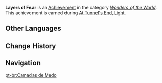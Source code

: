 {{Achievement Infobox
|id           = 84065
|order id     = 5044
|category     = Wonders of the World
|description  = Escape the mysterious space at the very bottom of The Chasm successfully.
|requirements = Earned during ''[[At Tunnel's End, Light]].''
|primogems    = 5
|tracking     = 
|hidden       = 1
|quest        = Perilous Trail
|type         = Quest
}}
'''Layers of Fear''' is an [[Achievement]] in the category ''[[Wonders of the World]]''. This achievement is earned during [[At Tunnel's End, Light]].
<!--
==Trivia==

==Video Guides==
{{EVT
|video1   = 
|caption1 = 
}}
-->
==Other Languages==
{{Other Languages
|en      = Layers of Fear
|zhs     = 层层惊骇
|zhs_rm  = Céngcéng Jīnghài
|zht     = 層層驚駭
|zht_rm  = Céngcéng Jīnghài
|zh_tl   = Layers of Horror
|ja      = 重なる恐怖
|ja_rm   = Kasanaru Kyoufu
|ja_tl   = Piling Fear
|ko      = 놀라움의 연속
|ko_rm   = Nollaum-ui Yeonsok
|ko_tl   = Continual Surprise
|es      = Pánico en las profundidades
|es_tl   = Panic in the Depths
|fr      = Couches d'effroi
|fr_tl   = Layers of Terror
|ru      = В толще страха
|ru_tl   = In the Thick Layer of Fear
|th      = ชั้นที่น่าหวาดกลัว
|th_rm   = 
|th_tl   = 
|vi      = Kinh Hãi Trùng Trùng
|vi_tl   = 
|de      = Wellen des Schreckens
|de_tl   = Waves of Dread
|id      = Kengerian yang Mendalam
|id_tl   = A Deep Horror
|pt      = Camadas de Medo
|pt_tl   = 
|tr      = Korkunun Katmanları
|tr_tl   = 
|it      = Strati di paura
|it_tl   = 
}}

==Change History==
{{Change History|2.7}}
<!--
==References==
{{Reflist}}
-->
==Navigation==
{{Achievement Navbox|Wonders of the World|Quest}}

[[pt-br:Camadas de Medo]]